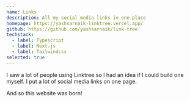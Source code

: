 ```yaml
---
name: Links
description: All my social media links in one place
homepage: https://yashsarnaik-linktree.vercel.app/
github: https://github.com/yashsarnaik/link-tree
techstack:
  - label: Typescript
  - label: Next.js
  - label: Tailwindcss
selected: true
---
```


I saw a lot of people using Linktree so I had an idea if I could build one myself. I put a lot of social media links on one page.

And so this website was born!
